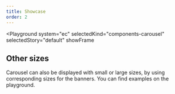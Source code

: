 ```yaml
---
title: Showcase
order: 2
---
```



<Playground
  system="ec"
  selectedKind="components-carousel"
  selectedStory="default"
  showFrame
>
  <Html markup={carousel} />
</Playground>

## Other sizes

Carousel can also be displayed with small or large sizes, by using corresponding sizes for the banners.
You can find examples on the playground.
